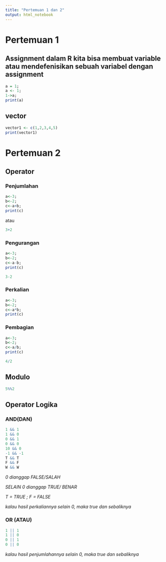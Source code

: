 ---
title: "Pertemuan 1 dan 2"
output: html_notebook
---

# Pertemuan 1

## Assignment dalam R kita bisa membuat variable atau mendefenisikan sebuah variabel dengan assignment

```{r}
a = 1;
a <- 1;
1->a;
print(a)
```

## vector

```{r}
vector1 <- c(1,2,3,4,5)
print(vector1)

```

# Pertemuan 2

## Operator

### Penjumlahan

```{r}
a<-3;
b<-2;
c<-a+b;
print(c)

```

atau

```{r}
3+2
```

### Pengurangan

```{r}
a<-3;
b<-2;
c<-a-b;
print(c)
```

```{r}
3-2
```

### Perkalian

```{r}
a<-3;
b<-2;
c<-a*b;
print(c)
```

### Pembagian

```{r}
a<-3;
b<-2;
c<-a/b;
print(c)
```

```{r}
4/2
```

## Modulo

```{r}
5%%2
```

## Operator Logika

### AND(DAN)

```{r}
1 && 1
1 && 0
0 && 1
0 && 0
10 && 0
-1 && -1
T && T
F && F
W && W
```

*0 dianggap FALSE/SALAH*

*SELAIN 0 dianggap TRUE/ BENAR*

*T = TRUE ; F = FALSE*

*kalau hasil perkaliannya selain 0, maka true dan sebaliknya*

### OR (ATAU)

```{r}
1 || 1
1 || 0
0 || 1
0 || 0
```

*kalau hasil penjumlahannya selain 0, maka true dan sebaliknya*
